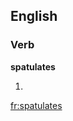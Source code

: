 
==English==

===Verb===
'''spatulates'''

# {{third-person singular of|spatulate}}

[[fr:spatulates]]
